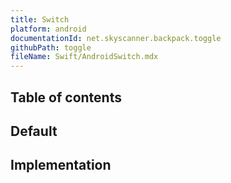 ```yaml
---
title: Switch
platform: android
documentationId: net.skyscanner.backpack.toggle
githubPath: toggle
fileName: Swift/AndroidSwitch.mdx
---
```




## Table of contents

## Default

<AndroidComponentScreenshots
  lightMode={screenshotDefault}
  darkMode={screenshotDefaultDm}
  altText="Android switch component" />

## Implementation

<Readme file={readme} />

